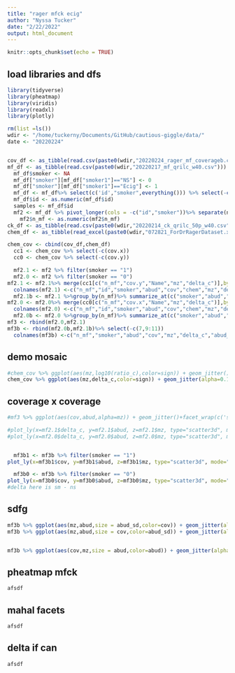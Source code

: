 ```yaml
---
title: "rager mfck ecig"
author: "Nyssa Tucker"
date: "2/22/2022"
output: html_document
---
```


```r
knitr::opts_chunk$set(echo = TRUE)
```

## load libraries and dfs
```r
library(tidyverse)
library(pheatmap)
library(viridis)
library(readxl)
library(plotly)

rm(list =ls())
wdir <- "/home/tuckerny/Documents/GitHub/cautious-giggle/data/"
date <- "20220224"


cov_df <- as_tibble(read.csv(paste0(wdir,"20220224_rager_mf_coverageb.csv"))) %>% filter(mol == "MF")
mf_df <- as_tibble(read.csv(paste0(wdir,"20220217_mf_qrilc_w40.csv"))) %>% select(c('sample',everything())) %>% separate(sample, into=c("smoker1","id"))
  mf_df$smoker <- NA
  mf_df["smoker"][mf_df["smoker1"]=="NS"] <- 0
  mf_df["smoker"][mf_df["smoker1"]=="Ecig"] <- 1
  mf_df <- mf_df%>% select(c('id',"smoker",everything())) %>% select(-c('smoker1')) 
  mf_df$id <- as.numeric(mf_df$id)
  samples <- mf_df$id
  mf2 <- mf_df %>% pivot_longer(cols = -c("id","smoker"))%>% separate(name, into=c("mol","n_mf"))
    mf2$n_mf <- as.numeric(mf2$n_mf)
ck_df <- as_tibble(read.csv(paste0(wdir,"20220214_ck_qrilc_50p_w40.csv")))
chem_df <- as_tibble(read_excel(paste0(wdir,"072821_ForDrRagerDataset.xlsx"),sheet = "C18_pos_Fea3872")) %>% select(c(1,2,12))

chem_cov <- cbind(cov_df,chem_df)
  cc1 <- chem_cov %>% select(-c(cov.x))
  cc0 <- chem_cov %>% select(-c(cov.y))

  mf2.1 <- mf2 %>% filter(smoker == "1")
  mf2.0 <- mf2 %>% filter(smoker == "0")
mf2.1 <- mf2.1%>% merge(cc1[c("n_mf","cov.y","Name","mz","delta_c")],by ='n_mf') %>% select(-c("mol"))
  colnames(mf2.1) <-c("n_mf","id","smoker","abud","cov","chem","mz","delta_c")
  mf2.1b <- mf2.1 %>%group_by(n_mf)%>% summarize_at(c("smoker","abud","cov","mz","delta_c"),.funs=c(mean,sd))
mf2.0 <- mf2.0%>% merge(cc0[c("n_mf","cov.x","Name","mz","delta_c")],by ='n_mf')%>% select(-c("mol"))
  colnames(mf2.0) <-c("n_mf","id","smoker","abud","cov","chem","mz","delta_c")
  mf2.0b <- mf2.0 %>%group_by(n_mf)%>% summarize_at(c("smoker","abud","cov","mz","delta_c"),.funs=c(mean,sd))
mf3 <- rbind(mf2.0,mf2.1)
mf3b <- rbind(mf2.0b,mf2.1b)%>% select(-c(7,9:11))
  colnames(mf3b) <-c("n_mf","smoker","abud","cov","mz","delta_c","abud_sd")

```

## demo mosaic
```r
#chem_cov %>% ggplot(aes(mz,log10(ratio_c),color=sign)) + geom_jitter()
chem_cov %>% ggplot(aes(mz,delta_c,color=sign)) + geom_jitter(alpha=0.15)

```


## coverage x coverage
```r
#mf3 %>% ggplot(aes(cov,abud,alpha=mz)) + geom_jitter()+facet_wrap(c('smoker'))

#plot_ly(x=mf2.1$delta_c, y=mf2.1$abud, z=mf2.1$mz, type="scatter3d", mode="markers", color=mf2.1$abud)
#plot_ly(x=mf2.0$delta_c, y=mf2.0$abud, z=mf2.0$mz, type="scatter3d", mode="markers", color=mf2.0$abud)


  mf3b1 <- mf3b %>% filter(smoker == "1")
plot_ly(x=mf3b1$cov, y=mf3b1$abud, z=mf3b1$mz, type="scatter3d", mode="markers", color=mf3b1$delta_c, size=mf3b1$abud_sd)


```

```r
  mf3b0 <- mf3b %>% filter(smoker == "0")
plot_ly(x=mf3b0$cov, y=mf3b0$abud, z=mf3b0$mz, type="scatter3d", mode="markers", color=mf3b0$delta_c, size=mf3b0$abud_sd)
#delta here is sm - ns

```


## sdfg
```r

mf3b %>% ggplot(aes(mz,abud,size = abud_sd,color=cov)) + geom_jitter(alpha=0.15) + facet_wrap(facets="smoker") +  scale_color_viridis(option="viridis") 
mf3b %>% ggplot(aes(mz,abud,size = cov,color=abud_sd)) + geom_jitter(alpha=0.15) + facet_wrap(facets="smoker") +  scale_color_viridis(option="viridis") 


mf3b %>% ggplot(aes(cov,mz,size = abud,color=abud)) + geom_jitter(alpha=0.15) + facet_wrap(facets="smoker") +  scale_color_viridis(option="viridis") 

```


## pheatmap mfck
```r
afsdf

```

## mahal facets
```r
afsdf

```


## delta if can
```r
afsdf

```


